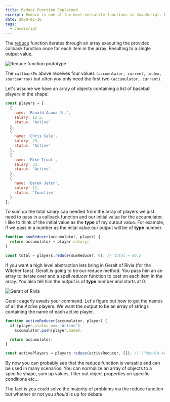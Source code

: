 ```yaml
---
title: Reduce Function Explained
excerpt: Reduce is one of the most versatile functions in JavaScript. Let's explore the inner workings from a visual perspective.
date: 2020-05-16
tags:
  - JavaScript
---
```


The [reduce](https://developer.mozilla.org/en-US/docs/Web/JavaScript/Reference/Global_Objects/Array/reduce) function iterates through an array executing the provided callback function once for each item in the array. Resulting to a single output value.

<Image alt="Reduce function prototype" src="/assets/posts/reduce-function-explained/reduce-prototype.png" width={500} height={194} />

The `callbackFn` above receives four values `(accumulator, current, index, sourceArray)` but often you only need the first two `(accumulator, current)`.

Let's assume we have an array of objects containing a list of baseball players in the shape:
```js
const players = [
  {
    name: 'Ronald Acuna Jr.',
    salary: 12.5,
    status: 'Active'
  },
  {
    name: 'Chris Sale',
    salary: 29,
    status: 'Active'
  },
  {
    name: 'Mike Trout',
    salary: 33,
    status: 'Active'
  },
  {
    name: 'Derek Jeter',
    salary: 12,
    status: 'Inactive'
  }
];
```

To sum up the total salary cap needed from the array of players we just need to pass in a callback function and our initial value for the accumulator. I like to think of the initial value as the **type** of my output value. For example, if we pass in a number as the inital value our output will be of **type** number.
```js
function sumReducer(accumulator, player) {
  return accumulator + player.salary;
}

const total = players.reduce(sumReducer, 0); // total = 86.5
```
If you want a high level abstraction lets bring in Geralt of Rivia (for the Witcher fans). Geralt is going to be our reduce method. You pass him an an array to iterate over and a spell *reducer* function to cast on each item in the array. You also tell him the output is of **type** number and starts at 0.

<Image alt="Geralt of Rivia" src="/assets/posts/reduce-function-explained/geralt.png" width={664} height={443} />

Geralt eagerly awaits your command. Let's figure out how to get the names of all the *Active* players. We want the output to be an array of strings containing the name of each active player.
```js
function activeReducer(accumulator, player) {
  if (player.status === 'Active')
    accumulator.push(player.name);

  return accumulator;
}

const activePlayers = players.reduce(activeReducer, []); // ['Ronald Acuna Jr.', 'Chris Sale', ...]
```

By now you can probably see that the reduce function is versatile and can be used in many scenarios. You can normalize an array of objects to a specific shape, sum up values, filter out object properties on specific conditions etc...

The fact is you *could* solve the majority of problems via the reduce function but whether or not you *should* is up for debate.
